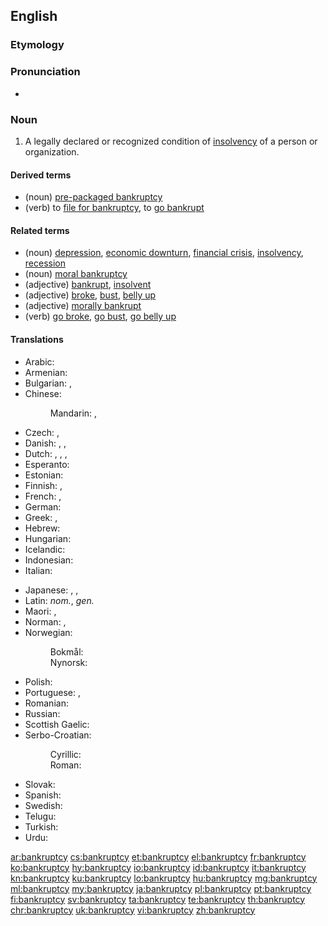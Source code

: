 ==English==
{{wikipedia}}

===Etymology===
{{suffix|bankrupt|cy|lang=en}}

===Pronunciation===
* {{IPA|/ˈbæŋkrʌptsɪ/|lang=en}}

===Noun===
{{en-noun|bankruptcies}}

# A legally declared or recognized condition of [[insolvency]] of a person or organization.

====Derived terms====
* (noun) [[pre-packaged bankruptcy]]
* (verb) to [[file for bankruptcy]], to [[go bankrupt]]

====Related terms====
* (noun) [[depression]], [[economic downturn]], [[financial crisis]], [[insolvency]], [[recession]]
* (noun) {{qualifier|figuratively}} [[moral bankruptcy]]
* (adjective) [[bankrupt]], [[insolvent]]
* (adjective) {{qualifier|slang}} [[broke]], [[bust]], [[belly up]]
* (adjective) {{qualifier|figuratively}} [[morally bankrupt]]
* (verb) {{qualifier|slang}} [[go broke]], [[go bust]], [[go belly up]]

====Translations====
{{trans-top|legally declared or recognized condition of insolvency}}
* Arabic: {{t|ar|إِفْلَاس|m}}
* Armenian: {{t|hy|սնանկացում}}
* Bulgarian: {{t+|bg|фалит}}, {{t+|bg|банкрут}}
* Chinese:
*: Mandarin: {{t|cmn|破產|sc=Hani}}, {{t+|cmn|破产|tr=pòchǎn|sc=Hani}}
* Czech: {{t|cs|úpadek|m}}, {{t+|cs|bankrot|m}}
* Danish: {{t|da|bankerot|c}}, {{t|da|fallit|c}}, {{t|da|konkurs|c}}
* Dutch: {{t+|nl|bankroet|n}}, {{t+|nl|failliet|n}}, {{t+|nl|faling|f}}, {{t|nl|surseance van betaling|m|f}}
* Esperanto: {{t|eo|bankroto}}
* Estonian: {{t|et|pankrot}}
* Finnish: {{t+|fi|konkurssi}}, {{t+|fi|vararikko}}
* French: {{t+|fr|faillite|f}}, {{t+|fr|banqueroute}}
* German: {{t+|de|Bankrott|m}}
* Greek: {{t+|el|πτώχευση|f}}, {{t+|el|χρεωκοπία|f}}
* Hebrew: {{t+|he|פשיטת רגל|f|tr=pshit'at regel|sc=Hebr}}
* Hungarian: {{t+|hu|csőd}}
* Icelandic: {{t+|is|gjaldþrot}}
* Indonesian: {{t+|id|bangkrut}}
* Italian: {{t+|it|bancarotta}}
{{trans-mid}}
* Japanese: {{t+|ja|破産|tr=はさん, hasan}}, {{t+|ja|破綻|tr=はたん, hatan}}, {{t+|ja|倒産|tr=とうさん, tōsan}}
* Latin: {{t-check|la|decoctio}} ''nom.'', {{t-check|la|decoctionis}} ''gen.''<!-- ??? -->
* Maori: {{t|mi|pēkerapu}}, {{t|mi|pēkeraputanga}}
* Norman: {{t|nrf|banqueroute|f}}, {{t|nrf|d'sastre|m}}
* Norwegian:
*: Bokmål: {{t|nb|konkurs|m}}
*: Nynorsk: {{t|nn|konkurs|m}}
* Polish: {{t+|pl|bankructwo|n}}
* Portuguese: {{t+|pt|falência|f}}, {{t|pt|bancarrota|f}}
* Romanian: {{t+|ro|faliment}}
* Russian: {{t+|ru|банкро́тство|n}}
* Scottish Gaelic: {{t|gd|briseadh|m}}
* Serbo-Croatian:
*: Cyrillic: {{t|sh|сте̏ча̄ј|m|sc=Cyrl}}
*: Roman: {{t+|sh|stȅčāj|m}}
* Slovak: {{t|sk|bankrot|m}}
* Spanish: {{t+|es|bancarrota|f}}
* Swedish: {{t+|sv|konkurs|c}}
* Telugu: {{t|te|దివాళా తీయు}}
* Turkish: {{t+|tr|iflas}}
* Urdu: {{t|ur|دیوالیہ پن|m}}
{{trans-bottom}}

[[ar:bankruptcy]]
[[cs:bankruptcy]]
[[et:bankruptcy]]
[[el:bankruptcy]]
[[fr:bankruptcy]]
[[ko:bankruptcy]]
[[hy:bankruptcy]]
[[io:bankruptcy]]
[[id:bankruptcy]]
[[it:bankruptcy]]
[[kn:bankruptcy]]
[[ku:bankruptcy]]
[[lo:bankruptcy]]
[[hu:bankruptcy]]
[[mg:bankruptcy]]
[[ml:bankruptcy]]
[[my:bankruptcy]]
[[ja:bankruptcy]]
[[pl:bankruptcy]]
[[pt:bankruptcy]]
[[fi:bankruptcy]]
[[sv:bankruptcy]]
[[ta:bankruptcy]]
[[te:bankruptcy]]
[[th:bankruptcy]]
[[chr:bankruptcy]]
[[uk:bankruptcy]]
[[vi:bankruptcy]]
[[zh:bankruptcy]]